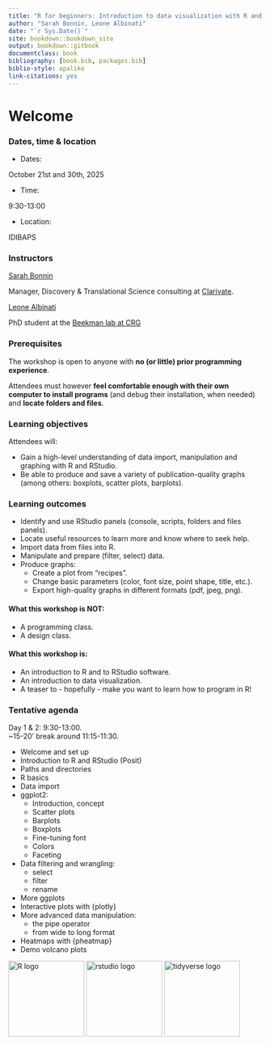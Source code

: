 ```yaml
--- 
title: "R for beginners: Introduction to data visualization with R and ggplot2: from data to publication-quality figures"
author: "Sarah Bonnin, Leone Albinati"
date: "`r Sys.Date()`"
site: bookdown::bookdown_site
output: bookdown::gitbook
documentclass: book
bibliography: [book.bib, packages.bib]
biblio-style: apalike
link-citations: yes
---
```


# Welcome

<h3> Dates, time & location </h3>

* Dates:

October 21st and 30th, 2025

* Time:

 9:30-13:00 <br>

* Location:

IDIBAPS

<h3> Instructors </h3>
 
[Sarah Bonnin](mailto:bonninsarah@gmail.com) 

Manager, Discovery & Translational Science consulting at [Clarivate](https://clarivate.com/).

[Leone Albinati]()

PhD student at the [Beekman lab at CRG](https://www.crg.eu/en/programmes-groups/beekman-lab)

<h3>Prerequisites</h3>

The workshop is open to anyone with **no (or little) prior programming experience**.

Attendees must however **feel comfortable enough with their own computer to install programs** (and debug their installation, when needed) and **locate folders and files**.

<h3> Learning objectives</h3>

Attendees will:

* Gain a high-level understanding of data import, manipulation and graphing with R and RStudio. 
* Be able to produce and save a variety of publication-quality graphs (among others: boxplots, scatter plots, barplots).

<h3>Learning outcomes</h3>

* Identify and use RStudio panels (console, scripts, folders and files panels).
* Locate useful resources to learn more and know where to seek help.
* Import data from files into R.
* Manipulate and prepare (filter, select) data.
* Produce graphs:
  * Create a plot from “recipes”.
  * Change basic parameters (color, font size, point shape, title, etc.).
  * Export high-quality graphs in different formats (pdf, jpeg, png).

<h4>What this workshop is **NOT**:</h4>

* A programming class.
* A design class.

<h4>What this workshop is:</h4>

* An introduction to R and to RStudio software.
* An introduction to data visualization.
* A teaser to - hopefully - make you want to learn how to program in R!

<h3>Tentative agenda</h3>

Day 1 & 2: 9:30-13:00.
<br>
~15-20' break around 11:15-11:30.

* Welcome and set up
* Introduction to R and RStudio (Posit)
* Paths and directories
* R basics
* Data import
* ggplot2:
  * Introduction, concept
  * Scatter plots
  * Barplots
  * Boxplots
  * Fine-tuning font
  * Colors
  * Faceting
* Data filtering and wrangling:
  * select
  * filter
  * rename
* More ggplots
* Interactive plots with {plotly}
* More advanced data manipulation:
  * the pipe operator
  * from wide to long format
* Heatmaps with {pheatmap}
* Demo volcano plots

<img src="images/R_logo.png" alt="R logo" width="150"/> <img src="images/setup_rstudio_icon.png" alt="rstudio logo" width="150"/> <img src="images/R_tidyverse_logo.png" alt="tidyverse logo" width="150"/>
